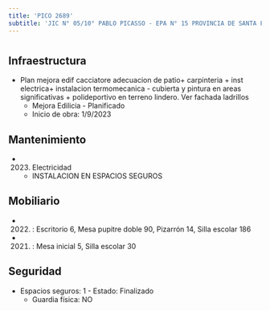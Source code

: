 ```yaml
---
title: 'PICO 2689'
subtitle: 'JIC N° 05/10° PABLO PICASSO - EPA N° 15 PROVINCIA DE SANTA FE - EPC N° 15 PROVINCIA DE SANTA FE'
---
```


#
## Infraestructura

* Plan mejora edif cacciatore adecuacion de patio+ carpinteria  + inst electrica+ instalacion termomecanica -   cubierta y pintura en areas significativas + polideportivo en terreno lindero. Ver fachada ladrillos 
    + Mejora Edilicia - Planificado 
    + Inicio de obra: 1/9/2023 






## Mantenimiento

*  (2023) Electricidad 
    + INSTALACION EN ESPACIOS SEGUROS





## Mobiliario

*  (2022) : Escritorio 6, Mesa pupitre doble 90, Pizarrón 14, Silla escolar 186 

*  (2021) : Mesa inicial 5, Silla escolar 30 





## Seguridad

*  Espacios seguros: 1 - Estado: Finalizado 
    + Guardia física: NO



